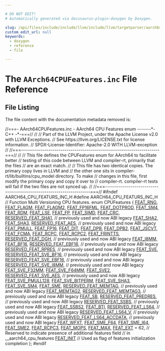 ```yaml
---

# DO NOT EDIT!
# Automatically generated via docusaurus-plugin-doxygen by Doxygen.

slug: /api/files/include/include/llvm/include/llvm/targetparser/aarch64cpufeatures-inc
custom_edit_url: null
keywords:
  - doxygen
  - reference
  - file

---
```





# The `AArch64CPUFeatures.inc` File Reference

<DoxygenPage pluginConfig={pluginConfig}>




## File Listing

The file content with the documentation metadata removed is:

<ProgramListing>

<Link id="l00001" /><CodeLine lineNumber="1"><Highlight kind="comment">//===- AArch64CPUFeatures.inc - AArch64 CPU Features enum -------&#42;- C++ -&#42;-===//</Highlight><Highlight kind="normal"></Highlight></CodeLine>
<Link id="l00002" /><CodeLine lineNumber="2"><Highlight kind="normal"></Highlight><Highlight kind="comment">//</Highlight><Highlight kind="normal"></Highlight></CodeLine>
<Link id="l00003" /><CodeLine lineNumber="3"><Highlight kind="normal"></Highlight><Highlight kind="comment">// Part of the LLVM Project, under the Apache License v2.0 with LLVM Exceptions.</Highlight><Highlight kind="normal"></Highlight></CodeLine>
<Link id="l00004" /><CodeLine lineNumber="4"><Highlight kind="normal"></Highlight><Highlight kind="comment">// See https://llvm.org/LICENSE.txt for license information.</Highlight><Highlight kind="normal"></Highlight></CodeLine>
<Link id="l00005" /><CodeLine lineNumber="5"><Highlight kind="normal"></Highlight><Highlight kind="comment">// SPDX-License-Identifier: Apache-2.0 WITH LLVM-exception</Highlight><Highlight kind="normal"></Highlight></CodeLine>
<Link id="l00006" /><CodeLine lineNumber="6"><Highlight kind="normal"></Highlight><Highlight kind="comment">//</Highlight><Highlight kind="normal"></Highlight></CodeLine>
<Link id="l00007" /><CodeLine lineNumber="7"><Highlight kind="normal"></Highlight><Highlight kind="comment">//===----------------------------------------------------------------------===//</Highlight><Highlight kind="normal"></Highlight></CodeLine>
<Link id="l00008" /><CodeLine lineNumber="8"><Highlight kind="normal"></Highlight><Highlight kind="comment">//</Highlight><Highlight kind="normal"></Highlight></CodeLine>
<Link id="l00009" /><CodeLine lineNumber="9"><Highlight kind="normal"></Highlight><Highlight kind="comment">// This file defines the CPUFeatures enum for AArch64 to facilitate better</Highlight><Highlight kind="normal"></Highlight></CodeLine>
<Link id="l00010" /><CodeLine lineNumber="10"><Highlight kind="normal"></Highlight><Highlight kind="comment">// testing of this code between LLVM and compiler-rt, primarily that the files</Highlight><Highlight kind="normal"></Highlight></CodeLine>
<Link id="l00011" /><CodeLine lineNumber="11"><Highlight kind="normal"></Highlight><Highlight kind="comment">// are an exact match.</Highlight><Highlight kind="normal"></Highlight></CodeLine>
<Link id="l00012" /><CodeLine lineNumber="12"><Highlight kind="normal"></Highlight><Highlight kind="comment">//</Highlight><Highlight kind="normal"></Highlight></CodeLine>
<Link id="l00013" /><CodeLine lineNumber="13"><Highlight kind="normal"></Highlight><Highlight kind="comment">// This file has two identical copies. The primary copy lives in LLVM and</Highlight><Highlight kind="normal"></Highlight></CodeLine>
<Link id="l00014" /><CodeLine lineNumber="14"><Highlight kind="normal"></Highlight><Highlight kind="comment">// the other one sits in compiler-rt/lib/builtins/cpu&#95;model directory. To make</Highlight><Highlight kind="normal"></Highlight></CodeLine>
<Link id="l00015" /><CodeLine lineNumber="15"><Highlight kind="normal"></Highlight><Highlight kind="comment">// changes in this file, first modify the primary copy and copy it over to</Highlight><Highlight kind="normal"></Highlight></CodeLine>
<Link id="l00016" /><CodeLine lineNumber="16"><Highlight kind="normal"></Highlight><Highlight kind="comment">// compiler-rt. compiler-rt tests will fail if the two files are not synced up.</Highlight><Highlight kind="normal"></Highlight></CodeLine>
<Link id="l00017" /><CodeLine lineNumber="17"><Highlight kind="normal"></Highlight><Highlight kind="comment">//</Highlight><Highlight kind="normal"></Highlight></CodeLine>
<Link id="l00018" /><CodeLine lineNumber="18"><Highlight kind="normal"></Highlight><Highlight kind="comment">//===----------------------------------------------------------------------===//</Highlight><Highlight kind="normal"></Highlight></CodeLine>
<Link id="l00019" /><CodeLine lineNumber="19"><Highlight kind="normal"></Highlight></CodeLine>
<Link id="l00020" /><CodeLine lineNumber="20"><Highlight kind="normal"></Highlight><Highlight kind="preprocessor">#ifndef AARCH64&#95;CPU&#95;FEATURS&#95;INC&#95;H</Highlight><Highlight kind="normal"></Highlight></CodeLine>
<Link id="l00021" /><CodeLine lineNumber="21"><Highlight kind="normal"></Highlight><Highlight kind="preprocessor">#define AARCH64&#95;CPU&#95;FEATURS&#95;INC&#95;H</Highlight><Highlight kind="normal"></Highlight></CodeLine>
<Link id="l00022" /><CodeLine lineNumber="22"><Highlight kind="normal"></Highlight></CodeLine>
<Link id="l00023" /><CodeLine lineNumber="23"><Highlight kind="normal"></Highlight><Highlight kind="comment">// Function Multi Versioning CPU features.</Highlight><Highlight kind="normal"></Highlight></CodeLine>
<Link id="l00024" /><CodeLine lineNumber="24"><Highlight kind="normal"></Highlight><Highlight kind="keyword">enum</Highlight><Highlight kind="normal"> CPUFeatures &#123;</Highlight></CodeLine>
<Link id="l00025" /><CodeLine lineNumber="25"><Highlight kind="normal">  <a href="/docs/api/namespaces/llvm/aarch64/#a44edf93413eb71efba58034ec5798aa8ae909f54e8cab96240a3f38c9966de86f">FEAT&#95;RNG</a>,</Highlight></CodeLine>
<Link id="l00026" /><CodeLine lineNumber="26"><Highlight kind="normal">  <a href="/docs/api/namespaces/llvm/aarch64/#a44edf93413eb71efba58034ec5798aa8a9c95d7e41345e7ac0218615face373b4">FEAT&#95;FLAGM</a>,</Highlight></CodeLine>
<Link id="l00027" /><CodeLine lineNumber="27"><Highlight kind="normal">  <a href="/docs/api/namespaces/llvm/aarch64/#a44edf93413eb71efba58034ec5798aa8a5e9bc07665445290e3519d721371ac1e">FEAT&#95;FLAGM2</a>,</Highlight></CodeLine>
<Link id="l00028" /><CodeLine lineNumber="28"><Highlight kind="normal">  <a href="/docs/api/namespaces/llvm/aarch64/#a44edf93413eb71efba58034ec5798aa8ab1c03208aacfb9d30173d05cfc84718e">FEAT&#95;FP16FML</a>,</Highlight></CodeLine>
<Link id="l00029" /><CodeLine lineNumber="29"><Highlight kind="normal">  <a href="/docs/api/namespaces/llvm/aarch64/#a44edf93413eb71efba58034ec5798aa8abfcc74f0141f23404e0364f847bd2c43">FEAT&#95;DOTPROD</a>,</Highlight></CodeLine>
<Link id="l00030" /><CodeLine lineNumber="30"><Highlight kind="normal">  <a href="/docs/api/namespaces/llvm/aarch64/#a44edf93413eb71efba58034ec5798aa8a25485f7bd10428e5e850db212b7ce0cd">FEAT&#95;SM4</a>,</Highlight></CodeLine>
<Link id="l00031" /><CodeLine lineNumber="31"><Highlight kind="normal">  <a href="/docs/api/namespaces/llvm/aarch64/#a44edf93413eb71efba58034ec5798aa8a78e0a1c50741d33db5f433596062781c">FEAT&#95;RDM</a>,</Highlight></CodeLine>
<Link id="l00032" /><CodeLine lineNumber="32"><Highlight kind="normal">  <a href="/docs/api/namespaces/llvm/aarch64/#a44edf93413eb71efba58034ec5798aa8abdf707f207564495b2966b4325c5cc72">FEAT&#95;LSE</a>,</Highlight></CodeLine>
<Link id="l00033" /><CodeLine lineNumber="33"><Highlight kind="normal">  <a href="/docs/api/namespaces/llvm/aarch64/#a44edf93413eb71efba58034ec5798aa8aec462680043f543f8807419be5158160">FEAT&#95;FP</a>,</Highlight></CodeLine>
<Link id="l00034" /><CodeLine lineNumber="34"><Highlight kind="normal">  <a href="/docs/api/namespaces/llvm/aarch64/#a44edf93413eb71efba58034ec5798aa8af4f670099a6a995fa2394b6f43e1c319">FEAT&#95;SIMD</a>,</Highlight></CodeLine>
<Link id="l00035" /><CodeLine lineNumber="35"><Highlight kind="normal">  <a href="/docs/api/namespaces/llvm/aarch64/#a44edf93413eb71efba58034ec5798aa8a5e98da28b29ca76d5acc428714a8a685">FEAT&#95;CRC</a>,</Highlight></CodeLine>
<Link id="l00036" /><CodeLine lineNumber="36"><Highlight kind="normal">  <a href="/docs/api/namespaces/llvm/aarch64/#a44edf93413eb71efba58034ec5798aa8a72cc2b5b9abcbe72e8905758c7252cde">RESERVED&#95;FEAT&#95;SHA1</a>, </Highlight><Highlight kind="comment">// previously used and now ABI legacy</Highlight><Highlight kind="normal"></Highlight></CodeLine>
<Link id="l00037" /><CodeLine lineNumber="37"><Highlight kind="normal">  <a href="/docs/api/namespaces/llvm/aarch64/#a44edf93413eb71efba58034ec5798aa8a3977391525fc861497a90fe2844f68d4">FEAT&#95;SHA2</a>,</Highlight></CodeLine>
<Link id="l00038" /><CodeLine lineNumber="38"><Highlight kind="normal">  <a href="/docs/api/namespaces/llvm/aarch64/#a44edf93413eb71efba58034ec5798aa8ad1cb2945872f597b37dd4a505516569a">FEAT&#95;SHA3</a>,</Highlight></CodeLine>
<Link id="l00039" /><CodeLine lineNumber="39"><Highlight kind="normal">  <a href="/docs/api/namespaces/llvm/aarch64/#a44edf93413eb71efba58034ec5798aa8a6cb33309485ae5c2cbd9b8e0cffc808b">RESERVED&#95;FEAT&#95;AES</a>, </Highlight><Highlight kind="comment">// previously used and now ABI legacy</Highlight><Highlight kind="normal"></Highlight></CodeLine>
<Link id="l00040" /><CodeLine lineNumber="40"><Highlight kind="normal">  <a href="/docs/api/namespaces/llvm/aarch64/#a44edf93413eb71efba58034ec5798aa8a1c7803cc8d06d92f71ae05ff9c6df0d3">FEAT&#95;PMULL</a>,</Highlight></CodeLine>
<Link id="l00041" /><CodeLine lineNumber="41"><Highlight kind="normal">  <a href="/docs/api/namespaces/llvm/aarch64/#a44edf93413eb71efba58034ec5798aa8aae40bd974f008ecb8634a787aaba03f6">FEAT&#95;FP16</a>,</Highlight></CodeLine>
<Link id="l00042" /><CodeLine lineNumber="42"><Highlight kind="normal">  <a href="/docs/api/namespaces/llvm/aarch64/#a44edf93413eb71efba58034ec5798aa8a452bea6c18010f2313f621a06815ef2b">FEAT&#95;DIT</a>,</Highlight></CodeLine>
<Link id="l00043" /><CodeLine lineNumber="43"><Highlight kind="normal">  <a href="/docs/api/namespaces/llvm/aarch64/#a44edf93413eb71efba58034ec5798aa8ad390fd8d3495990e0ddff38925252312">FEAT&#95;DPB</a>,</Highlight></CodeLine>
<Link id="l00044" /><CodeLine lineNumber="44"><Highlight kind="normal">  <a href="/docs/api/namespaces/llvm/aarch64/#a44edf93413eb71efba58034ec5798aa8a380dbf54cb280fd570121af2e5c25464">FEAT&#95;DPB2</a>,</Highlight></CodeLine>
<Link id="l00045" /><CodeLine lineNumber="45"><Highlight kind="normal">  <a href="/docs/api/namespaces/llvm/aarch64/#a44edf93413eb71efba58034ec5798aa8a9f4cba71b1eed35ca6df779a976d26df">FEAT&#95;JSCVT</a>,</Highlight></CodeLine>
<Link id="l00046" /><CodeLine lineNumber="46"><Highlight kind="normal">  <a href="/docs/api/namespaces/llvm/aarch64/#a44edf93413eb71efba58034ec5798aa8a62b8b534d9f6a6c3ffba47183413228d">FEAT&#95;FCMA</a>,</Highlight></CodeLine>
<Link id="l00047" /><CodeLine lineNumber="47"><Highlight kind="normal">  <a href="/docs/api/namespaces/llvm/aarch64/#a44edf93413eb71efba58034ec5798aa8a5ceeaa5a75795bacfebb40e9081afeaa">FEAT&#95;RCPC</a>,</Highlight></CodeLine>
<Link id="l00048" /><CodeLine lineNumber="48"><Highlight kind="normal">  <a href="/docs/api/namespaces/llvm/aarch64/#a44edf93413eb71efba58034ec5798aa8a78ab7f88a548410d3fa117c9f5bdb6ac">FEAT&#95;RCPC2</a>,</Highlight></CodeLine>
<Link id="l00049" /><CodeLine lineNumber="49"><Highlight kind="normal">  <a href="/docs/api/namespaces/llvm/aarch64/#a44edf93413eb71efba58034ec5798aa8a37d90ae43a8ffa19837e94fc5ac2e4cd">FEAT&#95;FRINTTS</a>,</Highlight></CodeLine>
<Link id="l00050" /><CodeLine lineNumber="50"><Highlight kind="normal">  <a href="/docs/api/namespaces/llvm/aarch64/#a44edf93413eb71efba58034ec5798aa8aa5d699d1e6963df861064d74bfc12013">RESERVED&#95;FEAT&#95;DGH</a>, </Highlight><Highlight kind="comment">// previously used and now ABI legacy</Highlight><Highlight kind="normal"></Highlight></CodeLine>
<Link id="l00051" /><CodeLine lineNumber="51"><Highlight kind="normal">  <a href="/docs/api/namespaces/llvm/aarch64/#a44edf93413eb71efba58034ec5798aa8af648215a52a0df744cb687fc46bf89c5">FEAT&#95;I8MM</a>,</Highlight></CodeLine>
<Link id="l00052" /><CodeLine lineNumber="52"><Highlight kind="normal">  <a href="/docs/api/namespaces/llvm/aarch64/#a44edf93413eb71efba58034ec5798aa8a0125e573bdef65dccc46638a60b39c53">FEAT&#95;BF16</a>,</Highlight></CodeLine>
<Link id="l00053" /><CodeLine lineNumber="53"><Highlight kind="normal">  <a href="/docs/api/namespaces/llvm/aarch64/#a44edf93413eb71efba58034ec5798aa8aaf6b3c7ac7c81b1febf5514de9047e99">RESERVED&#95;FEAT&#95;EBF16</a>, </Highlight><Highlight kind="comment">// previously used and now ABI legacy</Highlight><Highlight kind="normal"></Highlight></CodeLine>
<Link id="l00054" /><CodeLine lineNumber="54"><Highlight kind="normal">  <a href="/docs/api/namespaces/llvm/aarch64/#a44edf93413eb71efba58034ec5798aa8a84f8bd8a38e7cd59a10b33be9a7cfe4a">RESERVED&#95;FEAT&#95;RPRES</a>, </Highlight><Highlight kind="comment">// previously used and now ABI legacy</Highlight><Highlight kind="normal"></Highlight></CodeLine>
<Link id="l00055" /><CodeLine lineNumber="55"><Highlight kind="normal">  <a href="/docs/api/namespaces/llvm/aarch64/#a44edf93413eb71efba58034ec5798aa8ae554f62847ddbac52b378343059af091">FEAT&#95;SVE</a>,</Highlight></CodeLine>
<Link id="l00056" /><CodeLine lineNumber="56"><Highlight kind="normal">  <a href="/docs/api/namespaces/llvm/aarch64/#a44edf93413eb71efba58034ec5798aa8afe802e5e83b03c2edd67c275c4eee076">RESERVED&#95;FEAT&#95;SVE&#95;BF16</a>,  </Highlight><Highlight kind="comment">// previously used and now ABI legacy</Highlight><Highlight kind="normal"></Highlight></CodeLine>
<Link id="l00057" /><CodeLine lineNumber="57"><Highlight kind="normal">  <a href="/docs/api/namespaces/llvm/aarch64/#a44edf93413eb71efba58034ec5798aa8a7b79ff2a5da56b9ffcf352be8157844c">RESERVED&#95;FEAT&#95;SVE&#95;EBF16</a>, </Highlight><Highlight kind="comment">// previously used and now ABI legacy</Highlight><Highlight kind="normal"></Highlight></CodeLine>
<Link id="l00058" /><CodeLine lineNumber="58"><Highlight kind="normal">  <a href="/docs/api/namespaces/llvm/aarch64/#a44edf93413eb71efba58034ec5798aa8a60b8df99305eafd9f980ba6c4e54ff91">RESERVED&#95;FEAT&#95;SVE&#95;I8MM</a>,  </Highlight><Highlight kind="comment">// previously used and now ABI legacy</Highlight><Highlight kind="normal"></Highlight></CodeLine>
<Link id="l00059" /><CodeLine lineNumber="59"><Highlight kind="normal">  <a href="/docs/api/namespaces/llvm/aarch64/#a44edf93413eb71efba58034ec5798aa8a6d877e23a50c616bc4fcc3098d833855">FEAT&#95;SVE&#95;F32MM</a>,</Highlight></CodeLine>
<Link id="l00060" /><CodeLine lineNumber="60"><Highlight kind="normal">  <a href="/docs/api/namespaces/llvm/aarch64/#a44edf93413eb71efba58034ec5798aa8a81b772a327beb94a5ae35316bef5d55f">FEAT&#95;SVE&#95;F64MM</a>,</Highlight></CodeLine>
<Link id="l00061" /><CodeLine lineNumber="61"><Highlight kind="normal">  <a href="/docs/api/namespaces/llvm/aarch64/#a44edf93413eb71efba58034ec5798aa8ae55f5884b15bb94b3c9d10ba7618d991">FEAT&#95;SVE2</a>,</Highlight></CodeLine>
<Link id="l00062" /><CodeLine lineNumber="62"><Highlight kind="normal">  <a href="/docs/api/namespaces/llvm/aarch64/#a44edf93413eb71efba58034ec5798aa8a79ca57ffc1be98351be71b04df3748d4">RESERVED&#95;FEAT&#95;SVE&#95;AES</a>, </Highlight><Highlight kind="comment">// previously used and now ABI legacy</Highlight><Highlight kind="normal"></Highlight></CodeLine>
<Link id="l00063" /><CodeLine lineNumber="63"><Highlight kind="normal">  <a href="/docs/api/namespaces/llvm/aarch64/#a44edf93413eb71efba58034ec5798aa8a60923f330aed4f5bbeaad3d6517b6c61">FEAT&#95;SVE&#95;PMULL128</a>,</Highlight></CodeLine>
<Link id="l00064" /><CodeLine lineNumber="64"><Highlight kind="normal">  <a href="/docs/api/namespaces/llvm/aarch64/#a44edf93413eb71efba58034ec5798aa8a7c3810663844616a207ecd98ca0f897c">FEAT&#95;SVE&#95;BITPERM</a>,</Highlight></CodeLine>
<Link id="l00065" /><CodeLine lineNumber="65"><Highlight kind="normal">  <a href="/docs/api/namespaces/llvm/aarch64/#a44edf93413eb71efba58034ec5798aa8a8ddc4530e529852e1d3e8f84115cebce">FEAT&#95;SVE&#95;SHA3</a>,</Highlight></CodeLine>
<Link id="l00066" /><CodeLine lineNumber="66"><Highlight kind="normal">  <a href="/docs/api/namespaces/llvm/aarch64/#a44edf93413eb71efba58034ec5798aa8afa5bff77d93044c8698de95f12212eee">FEAT&#95;SVE&#95;SM4</a>,</Highlight></CodeLine>
<Link id="l00067" /><CodeLine lineNumber="67"><Highlight kind="normal">  <a href="/docs/api/namespaces/llvm/aarch64/#a44edf93413eb71efba58034ec5798aa8a1efa9de4780657f5135b35dc91650816">FEAT&#95;SME</a>,</Highlight></CodeLine>
<Link id="l00068" /><CodeLine lineNumber="68"><Highlight kind="normal">  <a href="/docs/api/namespaces/llvm/aarch64/#a44edf93413eb71efba58034ec5798aa8a7ac5629cc166cfe0b4cea39cd02b9866">RESERVED&#95;FEAT&#95;MEMTAG</a>, </Highlight><Highlight kind="comment">// previously used and now ABI legacy</Highlight><Highlight kind="normal"></Highlight></CodeLine>
<Link id="l00069" /><CodeLine lineNumber="69"><Highlight kind="normal">  <a href="/docs/api/namespaces/llvm/aarch64/#a44edf93413eb71efba58034ec5798aa8a3b067d03c5dd4a18937d5c13768bcd26">FEAT&#95;MEMTAG2</a>,</Highlight></CodeLine>
<Link id="l00070" /><CodeLine lineNumber="70"><Highlight kind="normal">  <a href="/docs/api/namespaces/llvm/aarch64/#a44edf93413eb71efba58034ec5798aa8a992f4f24c8217b5743e97a8fecdee9e7">RESERVED&#95;FEAT&#95;MEMTAG3</a>, </Highlight><Highlight kind="comment">// previously used and now ABI legacy</Highlight><Highlight kind="normal"></Highlight></CodeLine>
<Link id="l00071" /><CodeLine lineNumber="71"><Highlight kind="normal">  <a href="/docs/api/namespaces/llvm/aarch64/#a44edf93413eb71efba58034ec5798aa8ad564db891c419927c1964de558afb75c">FEAT&#95;SB</a>,</Highlight></CodeLine>
<Link id="l00072" /><CodeLine lineNumber="72"><Highlight kind="normal">  <a href="/docs/api/namespaces/llvm/aarch64/#a44edf93413eb71efba58034ec5798aa8a9d9879350b28cb9a7f5d0db1b17a33f6">RESERVED&#95;FEAT&#95;PREDRES</a>, </Highlight><Highlight kind="comment">// previously used and now ABI legacy</Highlight><Highlight kind="normal"></Highlight></CodeLine>
<Link id="l00073" /><CodeLine lineNumber="73"><Highlight kind="normal">  <a href="/docs/api/namespaces/llvm/aarch64/#a44edf93413eb71efba58034ec5798aa8a2bef4fb5c1b501d47011e6f2a052e6ab">RESERVED&#95;FEAT&#95;SSBS</a>,    </Highlight><Highlight kind="comment">// previously used and now ABI legacy</Highlight><Highlight kind="normal"></Highlight></CodeLine>
<Link id="l00074" /><CodeLine lineNumber="74"><Highlight kind="normal">  <a href="/docs/api/namespaces/llvm/aarch64/#a44edf93413eb71efba58034ec5798aa8ade9a6dfb38db8c6ac2f662e79fdc4d02">FEAT&#95;SSBS2</a>,</Highlight></CodeLine>
<Link id="l00075" /><CodeLine lineNumber="75"><Highlight kind="normal">  <a href="/docs/api/namespaces/llvm/aarch64/#a44edf93413eb71efba58034ec5798aa8aa831ef9d540ab69c8597e5d192c42396">FEAT&#95;BTI</a>,</Highlight></CodeLine>
<Link id="l00076" /><CodeLine lineNumber="76"><Highlight kind="normal">  <a href="/docs/api/namespaces/llvm/aarch64/#a44edf93413eb71efba58034ec5798aa8ad0aff0aae5e654ec0f668262d1751a29">RESERVED&#95;FEAT&#95;LS64</a>,         </Highlight><Highlight kind="comment">// previously used and now ABI legacy</Highlight><Highlight kind="normal"></Highlight></CodeLine>
<Link id="l00077" /><CodeLine lineNumber="77"><Highlight kind="normal">  <a href="/docs/api/namespaces/llvm/aarch64/#a44edf93413eb71efba58034ec5798aa8a655d6b1445700c63406d984731d16d8b">RESERVED&#95;FEAT&#95;LS64&#95;V</a>,       </Highlight><Highlight kind="comment">// previously used and now ABI legacy</Highlight><Highlight kind="normal"></Highlight></CodeLine>
<Link id="l00078" /><CodeLine lineNumber="78"><Highlight kind="normal">  <a href="/docs/api/namespaces/llvm/aarch64/#a44edf93413eb71efba58034ec5798aa8a3b4f677c95615aa0bd1fa5178ae87cea">RESERVED&#95;FEAT&#95;LS64&#95;ACCDATA</a>, </Highlight><Highlight kind="comment">// previously used and now ABI legacy</Highlight><Highlight kind="normal"></Highlight></CodeLine>
<Link id="l00079" /><CodeLine lineNumber="79"><Highlight kind="normal">  <a href="/docs/api/namespaces/llvm/aarch64/#a44edf93413eb71efba58034ec5798aa8abc093bc84ac44d6d2570c80013ac5ddc">FEAT&#95;WFXT</a>,</Highlight></CodeLine>
<Link id="l00080" /><CodeLine lineNumber="80"><Highlight kind="normal">  <a href="/docs/api/namespaces/llvm/aarch64/#a44edf93413eb71efba58034ec5798aa8aceda4b07fb6c3e400393e80cf2f4ace1">FEAT&#95;SME&#95;F64</a>,</Highlight></CodeLine>
<Link id="l00081" /><CodeLine lineNumber="81"><Highlight kind="normal">  <a href="/docs/api/namespaces/llvm/aarch64/#a44edf93413eb71efba58034ec5798aa8a25dfec1f78ffdf67a94a521f73d013f5">FEAT&#95;SME&#95;I64</a>,</Highlight></CodeLine>
<Link id="l00082" /><CodeLine lineNumber="82"><Highlight kind="normal">  <a href="/docs/api/namespaces/llvm/aarch64/#a44edf93413eb71efba58034ec5798aa8a9566cd0bf81901fb1e04746d47f6061c">FEAT&#95;SME2</a>,</Highlight></CodeLine>
<Link id="l00083" /><CodeLine lineNumber="83"><Highlight kind="normal">  <a href="/docs/api/namespaces/llvm/aarch64/#a44edf93413eb71efba58034ec5798aa8af3141382eee3423c6b1584874569fc49">FEAT&#95;RCPC3</a>,</Highlight></CodeLine>
<Link id="l00084" /><CodeLine lineNumber="84"><Highlight kind="normal">  <a href="/docs/api/namespaces/llvm/aarch64/#a44edf93413eb71efba58034ec5798aa8a63533f8559ca17295776fb94b9c122dd">FEAT&#95;MOPS</a>,</Highlight></CodeLine>
<Link id="l00085" /><CodeLine lineNumber="85"><Highlight kind="normal">  <a href="/docs/api/namespaces/llvm/aarch64/#a44edf93413eb71efba58034ec5798aa8a0e79ea7100c53c1dae5f1316dcdb1dc8">FEAT&#95;MAX</a>,</Highlight></CodeLine>
<Link id="l00086" /><CodeLine lineNumber="86"><Highlight kind="normal">  <a href="/docs/api/namespaces/llvm/aarch64/#a44edf93413eb71efba58034ec5798aa8a55c1ebb15db9f80cee37403cf769c682">FEAT&#95;EXT</a> = 62, </Highlight><Highlight kind="comment">// Reserved to indicate presence of additional features field</Highlight><Highlight kind="normal"></Highlight></CodeLine>
<Link id="l00087" /><CodeLine lineNumber="87"><Highlight kind="normal">                 </Highlight><Highlight kind="comment">// in &#95;&#95;aarch64&#95;cpu&#95;features</Highlight><Highlight kind="normal"></Highlight></CodeLine>
<Link id="l00088" /><CodeLine lineNumber="88"><Highlight kind="normal">  <a href="/docs/api/namespaces/llvm/aarch64/#a44edf93413eb71efba58034ec5798aa8aecdbfd8b48ccff8cb06e871d4efdc05c">FEAT&#95;INIT</a>      </Highlight><Highlight kind="comment">// Used as flag of features initialization completion</Highlight><Highlight kind="normal"></Highlight></CodeLine>
<Link id="l00089" /><CodeLine lineNumber="89"><Highlight kind="normal">&#125;;</Highlight></CodeLine>
<Link id="l00090" /><CodeLine lineNumber="90"><Highlight kind="normal"></Highlight></CodeLine>
<Link id="l00091" /><CodeLine lineNumber="91"><Highlight kind="normal"></Highlight><Highlight kind="preprocessor">#endif</Highlight></CodeLine>

</ProgramListing>


</DoxygenPage>
